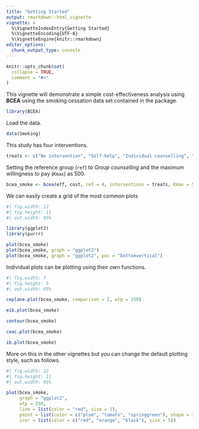 ```yaml
---
title: "Getting Started"
output: rmarkdown::html_vignette
vignette: >
  %\VignetteIndexEntry{Getting Started}
  %\VignetteEncoding{UTF-8}
  %\VignetteEngine{knitr::rmarkdown}
editor_options: 
  chunk_output_type: console
---
```


```r
knitr::opts_chunk$set(
  collapse = TRUE,
  comment = "#>"
)
```

This vignette will demonstrate a simple cost-effectiveness analysis using __BCEA__ using the smoking cessation data set contained in the package.

```r
library(BCEA)
```

Load the data.

```r
data(Smoking)
```

This study has four interventions.

```r
treats <- c("No intervention", "Self-help", "Individual counselling", "Group counselling")
```

Setting the reference group (`ref`) to _Group counselling_ and the maximum willingness to pay (`Kmax`) as 500.

```r
bcea_smoke <- bcea(eff, cost, ref = 4, interventions = treats, Kmax = 500)
```

We can easily create a grid of the most common plots

```r
#| fig.width: 12
#| fig.height: 11
#| out.width: 95%

library(ggplot2)
library(purrr)

plot(bcea_smoke)
plot(bcea_smoke, graph = "ggplot2")
plot(bcea_smoke, graph = "ggplot2", pos = "bottomvertical")
```

Individual plots can be plotting using their own functions.

```r
#| fig.width: 7
#| fig.height: 5
#| out.width: 95%

ceplane.plot(bcea_smoke, comparison = 2, wtp = 250)

eib.plot(bcea_smoke)

contour(bcea_smoke)

ceac.plot(bcea_smoke)

ib.plot(bcea_smoke)
```

More on this in the other vignettes but you can change the default plotting style, such as follows.

```r
#| fig.width: 12
#| fig.height: 11
#| out.width: 95%

plot(bcea_smoke,
     graph = "ggplot2",
     wtp = 250,
     line = list(color = "red", size = 1),
     point = list(color = c("plum", "tomato", "springgreen"), shape = 3:5, size = 2),
     icer = list(color = c("red", "orange", "black"), size = 5))
```


